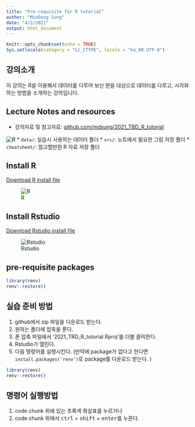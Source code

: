 ```yaml
---
title: "Pre-requisite for R tutorial"
author: "MinDong Sung"
date: "4/2/2021"
output: html_document
---
```


```r
knitr::opts_chunk$set(echo = TRUE)
Sys.setlocale(category = "LC_CTYPE", locale = "ko_KR.UTF-8")
```

## 강의소개
이 강의는 R을 이용해서 데이터를 다루어 보신 분을 대상으로 데이터를 다루고, 시각화하는 방법을 소개하는 강의입니다. 

## Lecture Notes and resources
* 강의자료 및 참고자료: [github.com/mdsung/2021_TBD_R_tutorial](github.com/mdsung/2021_TBD_R_tutorial)


![R](src/github_download.png)
* `data/`: 실습시 사용하는 데이터 폴더
* `src/`: 노트에서 필요한 그림 저장 폴더
* `cheatsheet/`: 참고할만한 R 자료 저장 폴더 

## Install R
[Download R install file](https://cran.r-project.org/src/base/R-4/) 


![R](src/r_install_windows_1.png)

## Install Rstudio
[Download Rstudio install file](https://www.rstudio.com/products/rstudio/download/)


![Rstudio](src/rstudio_windows_1.png)

## pre-requisite packages
```r
library(renv)
renv::restore()
```

## 실습 준비 방법
1. github에서 zip 파일을 다운로드 받는다.
2. 원하는 폴더에 압축을 푼다. 
3. 푼 압축 파일에서 '2021_TRD_R_tutorial.Rproj'를 더블 클릭한다. 
4. Rstudio가 열린다. 
5. 다음 명령어를 실행시킨다. 
(만약에 package가 없다고 한다면 `install.packages('renv')`로 package를 다운로드 받는다. )
```r
library(renv)
renv::restore()
```

## 명령어 실행방법
1. code chunk 위에 있는 초록색 화살표를 누르거나
2. code chunk 위에서 <kbd>ctrl</kbd> + <kbd>shift</kbd> + <kbd>enter</kbd>를 누른다. 